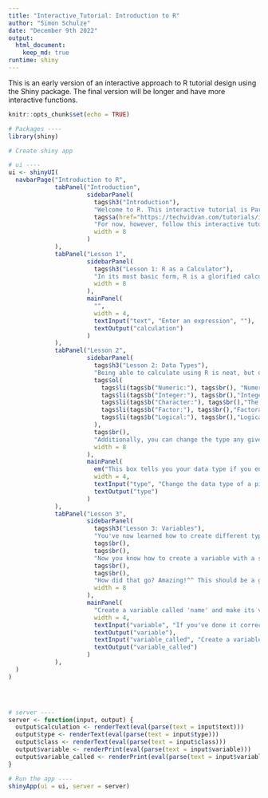 ```yaml
---
title: "Interactive_Tutorial: Introduction to R"
author: "Simon Schulze"
date: "December 9th 2022"
output: 
  html_document:
    keep_md: true
runtime: shiny
---
```


This is an early version of an interactive approach to R tutorial design using the Shiny package. The final version will be longer and have more interactive functions.


```r
knitr::opts_chunk$set(echo = TRUE)
```

```r
# Packages ----
library(shiny)

# Create shiny app

# ui ----
ui <- shinyUI(
  navbarPage("Introduction to R",
             tabPanel("Introduction",
                      sidebarPanel(
                        tags$h3("Introduction"),
                        "Welcome to R. This interactive tutorial is Part 1 of a tutorial series running through basic concepts in R to reduce intimidation you might feel to begin coding. To make it as beginner-friendly as possible, completion of this tutorial does not require R to be installed. Eventually, in order to write scripts in R, however, you must have R (or the much-recommended R Studio) installed. Follow this",
                        tags$a(href="https://techvidvan.com/tutorials/install-r/#install-r-mac", "link"), "for installation instructions:", tags$br(), 
                        "For now, however, follow this interactive tutorial to learn how to read R script. Subsequent tutorials will deal with navigating the R Studios application and conducting data science and visualization. Now please select Lesson 1.",
                        width = 8
                      )
             ),
             tabPanel("Lesson 1",
                      sidebarPanel(
                        tags$h3("Lesson 1: R as a Calculator"),
                        "In its most basic form, R is a glorified calculator. Perform a calculation using + (addition), - (substraction), * (multiplication), or / (division) Give it a try in the box on the right. Look up more arithmetic operators or just follow this", tags$a(href="https://www.tutorialgateway.org/r-arithmetic-operators/", "link"), "if you're keen and try them out here! Once you're done, please proceed to Lesson 2",
                        width = 8
                      ),
                      mainPanel(
                        "",
                        width = 4,
                        textInput("text", "Enter an expression", ""),
                        textOutput("calculation")
                      )
             ),
             tabPanel("Lesson 2",
                      sidebarPanel(
                        tags$h3("Lesson 2: Data Types"),
                        "Being able to calculate using R is neat, but obviously that is not its main application, as using a simple calculator would be a lot easier. R is able to run operations on given data, and the way R works with data depends on the data type. There are five common types:",
                        tags$ol(
                          tags$li(tags$b("Numeric:"), tags$br(), "Numeric data entails real numbers. These can be positive or negative and can contain decimals."),
                          tags$li(tags$b("Integer:"), tags$br(),"Integer data is a subtype of numeric data, as it only contains whole numbers. This means that positive and negative numbers can be integers, but they cannot have any decimals. Integer data can be useful as discrete variables (more on this later). Note that, if numeric data is turned into integer data, the decimal points are removed without any rounding taking place."),
                          tags$li(tags$b("Character:"), tags$br(),"The character data type is used to handle any form of text. This can include numbers. This type is also useful for categorical data. It is distinguished from other types by being surrounded by either quotation marks (“”) or apostrophes (‘’)."),
                          tags$li(tags$b("Factor:"), tags$br(),"Factoral data is a sub-category of character data. Usually character data is turned into factors to analyze these specific factors and avoid R getting confused with any other character data. Additionally, certain functions only work with factors."),
                          tags$li(tags$b("Logical:"), tags$br(),"Logical data can only be either ", em("TRUE"), "or", em("FALSE"),". This is useful when filtering out data based on defined factors.")
                        ),
                        tags$br(),
                        "Additionally, you can change the type any given piece of data by using the function", em("as.A(B)"), "with", em("A"), "being the data type and", em("B"), "being the data. For example,", em("as.character(5)"), "turns the number 5 into a character. Give it a try in the text box. Once you're done, move on to Lesson 3.",
                        width = 8
                      ),
                      mainPanel(
                        em("This box tells you your data type if you enter data into the function (between the parentheses)"), 
                        width = 4, 
                        textInput("type", "Change the data type of a piece of data", "class()"),
                        textOutput("type")
                      )
             ),
             tabPanel("Lesson 3",
                      sidebarPanel(
                        tags$h3("Lesson 3: Variables"),
                        "You've now learned how to create different types of data, how to change the data type of a particular piece of data, and how to have R output the data type (using the", em("class()"), "function. Always writing out our data manually would be extremely tedious, however. That's why coders normally have R work on variables instead of direct values. A variable is simply a name by which R recognizes data, be it a single piece of data or many. First, let's create a variable. To do so, type the desired name of your variable (it must not match the name of any function embedded within R syntax such as", em("class"), "which we encountered earlier) and follow it up with <- (the less than symbol and a dash). This designates the name of a variable. Finally, add the data this variable should refer to.",
                        tags$br(),
                        tags$br(),
                        "Now you know how to create a variable with a single data point. Next, you'll create a vector. This is a list of data points. You can still call this by a single variable. For example, you could create a vector of car brands like so: car_brands<- c('Ford','Fiad','Ferrary'). As you can see, you just need to separate each element/data point by commas, have the set of values enclosed by parentheses, and precede these with a 'c'. Give this a try in the 2nd text box now. Create a list (vector) of your first and last names. Don't forget to enclose every element with quotation marks or apostrophes as they are individual strings.",
                        tags$br(),
                        tags$br(),
                        "How did that go? Amazing!^^ This should be a good point to leave it then. In Part 2, you will learn how to use conditional statements to filter out information and how to work with datasets, which are essentially a set of vectors with vectors! Exciting, isn't it?",
                        width = 8
                      ),
                      mainPanel(
                        "Create a variable called 'name' and make its value a string (text enclosed by quotation marks or apostrophes) of your name.", 
                        width = 4, 
                        textInput("variable", "If you've done it correctly, the scary red error message will disappear.", ""),
                        textOutput("variable"),
                        textInput("variable_called", "Create a variable and call it a vector of all of your names", ""),
                        textOutput("variable_called")
                      )
             ),
  )
)




# server ----
server <- function(input, output) {
  output$calculation <- renderText(eval(parse(text = input$text)))
  output$type <- renderText(eval(parse(text = input$type)))
  output$class <- renderText(eval(parse(text = input$class)))
  output$variable <- renderPrint(eval(parse(text = input$variable)))
  output$variable_called <- renderPrint(eval(parse(text = input$variable_called)))
}

# Run the app ----
shinyApp(ui = ui, server = server)
```

